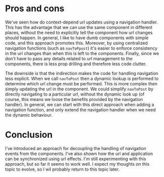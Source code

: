 # Pros and cons

We've seen how do context-depend url updates using a navigation handler. This has the advantage
that we can use the same component in different places, without the need to explicitly tell the component
how url changes should happen. In general, I like to have dumb components with simple code,
and this approach promotes this. Moreover, by using centralized navigation functions (such as
`navToPpost`) it's easier to enforce consistency in the url changes than when this is left to the components.
Finally, since we don't have to pass any details related to url management to the components,
there is less prop drilling and therefore less code clutter.

The downside is that the indirection makes the code for handling navigation less explicit. When we call
`navToPost` then a dynamic lookup is performed to determine which url change must be performed. This
is more complex then simply updating the url in the component. We could simplify `navToPost` by directly
navigating to a particular url, without the dynamic look up (of course, this means we loose
the benefits provided by the navigation handler). In general, we can start with this direct approach when adding
a navigation function, and only extend the navigation handler when we need the dynamic behaviour.

# Conclusion

I've introduced an approach for decoupling the handling of navigation events from the components. I've also
shown how the url and application can be synchronized using url effects. I'm still experimenting with this
approach, but so far it seems to work well. I expect my thoughts on this topic to evolve, so I wil probably
return to this topic later.
